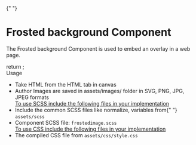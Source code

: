 
<Meta title="Components/Utilities/Frosted background" />

<style>{`
 .subheading {
    font-weight: 700;
    font-size: 24px;
    color: #031c2d;
    letter-spacing: 1.5px;
    line-height: 24px;
    margin-bottom: 12px;
    margin-top: 40px;
  }
  .sbdocs .sbdocs-p,
  .sbdocs .sbdocs-li{
    font-size: 1rem;
  }
`}</style>{" "}

# Frosted background Component

The Frosted background Component is used to embed an overlay in a web page.

<Story name="Frosted background">
  return <FrostedImage></FrostedImage> ;
</Story>

<div className="subheading">Usage</div>
<ul>
  <li>Take HTML from the HTML tab in canvas</li>
  <li>
    Author Images are saved in assets/images/ folder in SVG, PNG, JPG, JPEG
    formats
  </li>
  <u>To use SCSS include the following files in your implementation</u>
  <li>
    Include the common SCSS files like normalize, variables from{" "}
    <code>assets/scss</code>
  </li>
  <li>
    Component SCSS file: <code>frostedimage.scss</code>
  </li>
  <u>To use CSS include the following files in your implementation</u>
  <li>
    The compiled CSS file from <code>assets/css/style.css</code>
  </li>
</ul>
